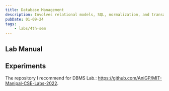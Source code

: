 ```yaml
---
title: Database Management
description: Involves relational models, SQL, normalization, and transactions.
pubDate: 01-09-24
tags:
	- labs/4th-sem
---
```



## Lab Manual

<PDFCard
	title="DBMS Lab Manual"
	description="Distributed by Manipal Institute of Technology, Bengaluru."
	path="/files/dbs-lab-manual.pdf"
/>

## Experiments

The repository I recommend for DBMS Lab.: https://github.com/AniGP/MIT-Manipal-CSE-Labs-2022.
